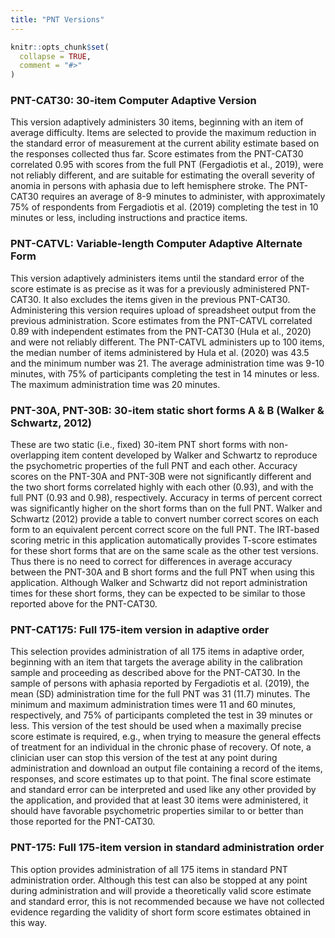 ```yaml
---
title: "PNT Versions"
---
```


```r
knitr::opts_chunk$set(
  collapse = TRUE,
  comment = "#>"
)
```

### PNT-CAT30: 30-item Computer Adaptive Version

This version adaptively administers 30 items, beginning with an item of average difficulty. Items are selected to provide the maximum reduction in the standard error of measurement at the current ability estimate based on the responses collected thus far. Score estimates from the PNT-CAT30 correlated 0.95 with scores from the full PNT (Fergadiotis et al., 2019), were not reliably different, and are suitable for estimating the overall severity of anomia in persons with aphasia due to left hemisphere stroke. The PNT-CAT30 requires an average of 8-9 minutes to administer, with approximately 75% of respondents from Fergadiotis et al. (2019) completing the test in 10 minutes or less, including instructions and practice items.

### PNT-CATVL: Variable-length Computer Adaptive Alternate Form

This version adaptively administers items until the standard error of the score estimate is as precise as it was for a previously administered PNT-CAT30. It also excludes the items given in the previous PNT-CAT30. Administering this version requires upload of spreadsheet output from the previous administration. Score estimates from the PNT-CATVL correlated 0.89 with independent estimates from the PNT-CAT30 (Hula et al., 2020) and were not reliably different. The PNT-CATVL administers up to 100 items, the median number of items administered by Hula et al. (2020) was 43.5 and the minimum number was 21. The average administration time was 9-10 minutes, with 75% of participants completing the test in 14 minutes or less. The maximum administration time was 20 minutes.

### PNT-30A, PNT-30B: 30-item static short forms A  & B (Walker & Schwartz, 2012)

These are two static (i.e., fixed) 30-item PNT short forms with non-overlapping item content developed by Walker and Schwartz to reproduce the psychometric properties of the full PNT and each other. Accuracy scores on the PNT-30A and PNT-30B were not significantly different and the two short forms correlated highly with each other (0.93), and with the full PNT (0.93 and 0.98), respectively. Accuracy in terms of percent correct was significantly higher on the short forms than on the full PNT. Walker and Schwartz (2012) provide a table to convert number correct scores on each form to an equivalent percent correct score on the full PNT. The IRT-based scoring metric in this application automatically provides T-score estimates for these short forms that are on the same scale as the other test versions. Thus there is no need to correct for differences in average accuracy between the PNT-30A and B short forms and the full PNT when using this application. Although Walker and Schwartz did not report administration times for these short forms, they can be expected to be similar to those reported above for the PNT-CAT30.

### PNT-CAT175: Full 175-item version in adaptive order

This selection provides administration of all 175 items in adaptive order, beginning with an item that targets the average ability in the calibration sample and proceeding as described above for the PNT-CAT30. In the sample of persons with aphasia reported by Fergadiotis et al. (2019), the mean (SD) administration time for the full PNT was 31 (11.7) minutes. The minimum and maximum administration times were 11 and 60 minutes, respectively, and 75% of participants completed the test in 39 minutes or less. This version of the test should be used when a maximally precise score estimate is required, e.g., when trying to measure the general effects of treatment for an individual in the chronic phase of recovery. Of note, a clinician user can stop this version of the test at any point during administration and download an output file containing a record of the items, responses, and score estimates up to that point. The final score estimate and standard error can be interpreted and used like any other provided by the application, and provided that at least 30 items were administered, it should have favorable psychometric properties similar to or better than those reported for the PNT-CAT30.

### PNT-175: Full 175-item version in standard administration order

This option provides administration of all 175 items in standard PNT administration order. Although this test can also be stopped at any point during administration and will provide a theoretically valid score estimate and standard error, this is not recommended because we have not collected evidence regarding the validity of short form score estimates obtained in this way.
